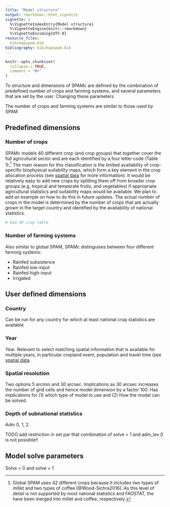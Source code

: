 ```yaml
---
title: "Model structure"
output: rmarkdown::html_vignette
vignette: >
  %\VignetteIndexEntry{Model structure}
  %\VignetteEngine{knitr::rmarkdown}
  %\VignetteEncoding{UTF-8}
resource_files:
  bib/mapspam.bib
bibliography: bib/mapspam.bib
---
```


```r
knitr::opts_chunk$set(
  collapse = TRUE,
  comment = "#>"
)
```

To structure and dimensions of SPAMc are defined by the combination of predefined number of crops and farming systems, and several parameters that are set by the user. Changing these parameters

The number of crops and farming systems are similar to those used by SPAM 

## Predefined dimensions

### Number of crops

SPAMc models 40 different crop (and crop groups) that together cover the full agricultural sector and are each identified by a four letter code (Table 1).^[Global SPAM uses 42 different crops because it includes two types of millet and two types of coffee [@Wood-Sichra2016]. As this level of detail is not supported by most national statistics and FAOSTAT, the have been merged into millet and coffee, respectively.] The main reason for this classification is the limited availability of crop-specific biophysical suitability maps, which form a key element in the crop allocation process (see [spatial data](process_spatial_data.html) for more information). It would be relatively easy to add new crops by splitting them off from broader crop groups  (e.g. tropical and temperate fruits, and vegetables) if appropriate agricultural statistics and suitability maps would be available. We plan to add an example on how to do this in future updates. The actual number of crops in the model is determined by the number of crops that are actually grown in the target country and identified by the availability of national statistics.

```r
# Add 40 crop table
```


### Number of farming systems

Also similar to global SPAM, SPAMc distinguises between four different farming systems:

- Rainfed subsistence
- Rainfed low-input
- Rainfed high-input
- Irrigated



## User defined dimensions

### Country

Can be run for any country for which at least national crop statistics are available

### Year

Year. Relevant to select matching spatial information that is available for multiple years, in particular cropland exent, population and travel time (see [spatial data](process_subnat_stat.html).


### Spatial resolution

Two options 5 arcmin and 30 arcsec. Implications as 30 arcsec increases the number of grid cells and hence model dimension by a factor 100. Has implications for (1) which type of model to use and (2) How the model can be solved.


### Depth of subnational statistics
 Adm 0, 1, 2.
 
 TODO add restriction in set par that combination of solve = 1 and adm_lev 0 is not possible!!
 
 


## Model solve parameters 

Solve = 0 and solve = 1
